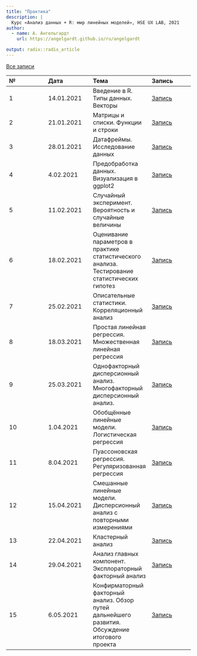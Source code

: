 ```yaml
---
title: "Практика"
description: |
  Курс «Анализ данных + R: мир линейных моделей», HSE UX LAB, 2021
author:
  - name: А. Ангельгардт
    url: https://angelgardt.github.io/ru/angelgardt

output: radix::radix_article
---
```


[Все записи](https://youtube.com/playlist?list=PLBQV9MNN6NoGqhS0QM2O6iA8HK8Qp_Mk9)


|№|Дата|Тема|Запись|
|:---|:---|:---|:---|
|1|14.01.2021|Введение в R. Типы данных. Векторы|[Запись](https://youtu.be/6NBctRfiphs)|
|2|21.01.2021|Матрицы и списки. Функции и строки|[Запись](https://youtu.be/1-nNlyXydqo)|
|3|28.01.2021|Датафреймы. Исследование данных|[Запись](https://youtu.be/YgAbYsT_KSI)|
|4|4.02.2021|Предобработка данных. Визуализация в ggplot2|[Запись](https://youtu.be/6xZ0-hQ4XFM)|
|5|11.02.2021|Случайный эксперимент. Вероятность и случайные величины|[Запись](https://youtu.be/hu3UcLP6miE)|
|6|18.02.2021|Оценивание параметров в практике статистического анализа. Тестирование статистических гипотез|[Запись](https://youtu.be/zDKt_y7Iess)|
|7|25.02.2021|Описательные статистики. Корреляционный анализ|[Запись](https://youtu.be/Vo2wb-U-2jU)|
|8|18.03.2021|Простая линейная регрессия. Множественная линейная регрессия|[Запись](https://youtu.be/6jMjwUZGIxM)|
|9|25.03.2021|Однофакторный дисперсионный анализ. Многофакторный дисперсионный анализ.|[Запись](https://youtu.be/j00ZNhmulpk)|
|10|1.04.2021|Обобщённые линейные модели. Логистическая регрессия|[Запись](https://youtu.be/GBviPg1hEQY)|
|11|8.04.2021|Пуассоновская регрессия. Регуляризованная регрессия|[Запись](https://youtu.be/mkv5namJMIs)|
|12|15.04.2021|Смешанные линейные модели. Дисперсионный анализ с повторными измерениями|[Запись](https://youtu.be/Ro_9xfkE2gI)|
|13|22.04.2021|Кластерный анализ|[Запись](https://youtu.be/V-ivvGTsg0w)|
|14|29.04.2021|Анализ главных компонент. Эксплораторный факторный анализ|[Запись](https://youtu.be/fvHHsSRU1ZE)|
|15|6.05.2021|Конфирматорный факторный анализ. Обзор путей дальнейшего развития. Обсуждение итогового проекта|[Запись](https://youtu.be/fhHfngVpYcc)|
